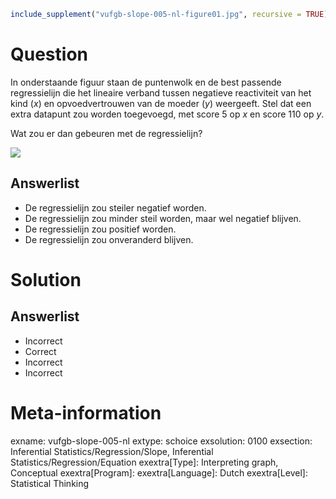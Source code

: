 ```{r, echo = FALSE, results = "hide"}
include_supplement("vufgb-slope-005-nl-figure01.jpg", recursive = TRUE)
```

Question
========

In onderstaande figuur staan de puntenwolk en de best passende regressielijn die het lineaire verband tussen negatieve reactiviteit van het kind (*x*) en opvoedvertrouwen van de moeder (*y*) weergeeft. Stel dat een extra datapunt zou worden toegevoegd, met score 5 op *x* en score 110 op *y*.

Wat zou er dan gebeuren met de regressielijn?

![](vufgb-slope-005-nl-figure01.jpg)
  
Answerlist
----------
* De regressielijn zou steiler negatief worden. 
* De regressielijn zou minder steil worden, maar wel negatief blijven.
* De regressielijn zou positief worden.
* De regressielijn zou onveranderd blijven.

Solution
========

Answerlist
----------
* Incorrect
* Correct
* Incorrect
* Incorrect

Meta-information
================
exname: vufgb-slope-005-nl
extype: schoice
exsolution: 0100
exsection: Inferential Statistics/Regression/Slope, Inferential Statistics/Regression/Equation
exextra[Type]: Interpreting graph, Conceptual
exextra[Program]: 
exextra[Language]: Dutch
exextra[Level]: Statistical Thinking
